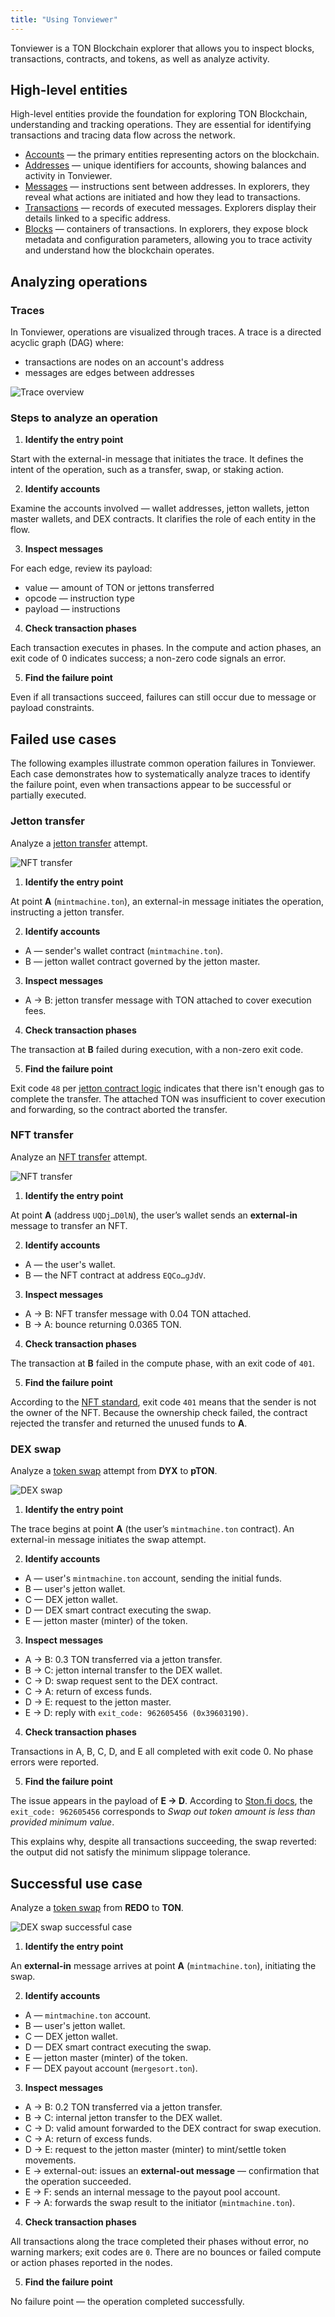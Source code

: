 ```yaml
---
title: "Using Tonviewer"
---
```


Tonviewer is a TON Blockchain explorer that allows you to inspect blocks, transactions, contracts, and tokens, as well as analyze activity.

## High-level entities

High-level entities provide the foundation for exploring TON Blockchain, understanding and tracking operations.
They are essential for identifying transactions and tracing data flow across the network.

- [Accounts](/ton/statuses) — the primary entities representing actors on the blockchain.
- [Addresses](/ton/addresses/overview) — unique identifiers for accounts, showing balances and activity in Tonviewer.
- [Messages](/ton/transaction) — instructions sent between addresses. In explorers, they reveal what actions are initiated and how they lead to transactions.
- [Transactions](/ton/transaction) — records of executed messages. Explorers display their details linked to a specific address.
- [Blocks](/ton/whitepapers/tblkch) — containers of transactions. In explorers, they expose block metadata and configuration parameters, allowing you to trace activity and understand how the blockchain operates.

## Analyzing operations

### Traces

In Tonviewer, operations are visualized through traces.
A trace is a directed acyclic graph (DAG) where:

- transactions are nodes on an account's address
- messages are edges between addresses

![Trace overview](/resources/images/tonviewer/overview.png)

### Steps to analyze an operation

1. **Identify the entry point**

Start with the external-in message that initiates the trace. It defines the intent of the operation, such as a transfer, swap, or staking action.

2. **Identify accounts**

Examine the accounts involved — wallet addresses, jetton wallets, jetton master wallets, and DEX contracts. It clarifies the role of each entity in the flow.

3. **Inspect messages**

For each edge, review its payload:

- value — amount of TON or jettons transferred
- opcode — instruction type
- payload — instructions

4. **Check transaction phases**

Each transaction executes in phases. In the compute and action phases, an exit code of 0 indicates success; a non-zero code signals an error.

5. **Find the failure point**

Even if all transactions succeed, failures can still occur due to message or payload constraints.

## Failed use cases

The following examples illustrate common operation failures in Tonviewer. Each case demonstrates how to systematically analyze traces to identify the failure point, even when transactions appear to be successful or partially executed.

### Jetton transfer

Analyze a [jetton transfer](https://tonviewer.com/transaction/d5d50c3e5bde493ddc7853f784bdff75a37bf89473e77ba8d04615323c7c8117) attempt.

![NFT transfer](/resources/images/tonviewer/jetton_transfer.png)

1. **Identify the entry point**

At point **A** (`mintmachine.ton`), an external-in message initiates the operation, instructing a jetton transfer.

2. **Identify accounts**

- A — sender's wallet contract (`mintmachine.ton`).
- B — jetton wallet contract governed by the jetton master.

3. **Inspect messages**

- A → B: jetton transfer message with TON attached to cover execution fees.

4. **Check transaction phases**

The transaction at **B** failed during execution, with a non-zero exit code.

5. **Find the failure point**

Exit code `48` per [jetton contract logic](https://github.com/ton-blockchain/jetton-contract/blob/main/contracts/op-codes.fc#L33) indicates that there isn't enough gas to complete the transfer.
The attached TON was insufficient to cover execution and forwarding, so the contract aborted the transfer.

### NFT transfer

Analyze an [NFT transfer](https://tonviewer.com/transaction/d8b5dbfe1c115178f47b486d03982159ec8abe684cdbe1c75587293e877564d4) attempt.

![NFT transfer](/resources/images/tonviewer/nft_transfer.png)

1. **Identify the entry point**

At point **A** (address `UQDj…D0lN`), the user’s wallet sends an **external-in** message to transfer an NFT.

2. **Identify accounts**

- A — the user's wallet.
- B — the NFT contract at address `EQCo…gJdV`.

3. **Inspect messages**

- A → B: NFT transfer message with 0.04 TON attached.
- B → A: bounce returning 0.0365 TON.

4. **Check transaction phases**

The transaction at **B** failed in the compute phase, with an exit code of `401`.

5. **Find the failure point**

According to the [NFT standard](https://github.com/ton-blockchain/token-contract/blob/main/nft/nft-item.fc#L65), exit code `401`  means that the sender is not the owner of the NFT.
Because the ownership check failed, the contract rejected the transfer and returned the unused funds to **A**.

### DEX swap

Analyze a [token swap](https://tonviewer.com/transaction/fa8e119f8911d20bb078b9b81a3fc1f8ff2bcc723eda3ac7e873e97f455812e7) attempt from **DYX** to **pTON**.

![DEX swap](/resources/images/tonviewer/dex_swap.png)

1. **Identify the entry point**

The trace begins at point **A** (the user’s `mintmachine.ton` contract). An external-in message initiates the swap attempt.

2. **Identify accounts**

- A — user's `mintmachine.ton` account, sending the initial funds.
- B — user's jetton wallet.
- C — DEX jetton wallet.
- D — DEX smart contract executing the swap.
- E — jetton master (minter) of the token.

3. **Inspect messages**

- A → B: 0.3 TON transferred via a jetton transfer.
- B → C: jetton internal transfer to the DEX wallet.
- C → D: swap request sent to the DEX contract.
- C → A: return of excess funds.
- D → E: request to the jetton master.
- E → D: reply with `exit_code: 962605456 (0x39603190)`.

4. **Check transaction phases**

Transactions in A, B, C, D, and E all completed with exit code 0. No phase errors were reported.

5. **Find the failure point**

The issue appears in the payload of **E → D**. According to [Ston.fi docs](https://docs.ston.fi/developer-section/dex/smart-contracts/v2/op-codes#transfer-exit-codes), the `exit_code: 962605456` corresponds to _Swap out token amount is less than provided minimum value_.

This explains why, despite all transactions succeeding, the swap reverted: the output did not satisfy the minimum slippage tolerance.

## Successful use case

Analyze a [token swap](https://tonviewer.com/transaction/b1dce2881224590a7c60e61594c68bd477f84fe81519b373da8fbed9c0269565) from **REDO** to **TON**.

![DEX swap successful case](/resources/images/tonviewer/dex_swap_1.png)

1. **Identify the entry point**

An **external-in** message arrives at point **A** (`mintmachine.ton`), initiating the swap.

2. **Identify accounts**

- A — `mintmachine.ton` account.
- B — user's jetton wallet.
- C — DEX jetton wallet.
- D — DEX smart contract executing the swap.
- E — jetton master (minter) of the token.
- F — DEX payout account (`mergesort.ton`).

3. **Inspect messages**

- A → B: 0.2 TON transferred via a jetton transfer.
- B → C: internal jetton transfer to the DEX wallet.
- C → D: valid amount forwarded to the DEX contract for swap execution.
- C → A: return of excess funds.
- D → E: request to the jetton master (minter) to mint/settle token movements.
- E → external-out: issues an **external-out message** — confirmation that the operation succeeded.
- E → F: sends an internal message to the payout pool account.
- F → A: forwards the swap result to the initiator (`mintmachine.ton`).

4. **Check transaction phases**

All transactions along the trace completed their phases without error, no warning markers; exit codes are `0`. There are no bounces or failed compute or action phases reported in the nodes.

5. **Find the failure point**

No failure point — the operation completed successfully.
